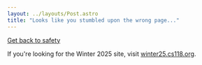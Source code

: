 ```yaml
---
layout: ../layouts/Post.astro
title: "Looks like you stumbled upon the wrong page..."
---
```


[Get back to safety](/)

If you're looking for the Winter 2025 site, visit [winter25.cs118.org](https://winter25.cs118.org).

